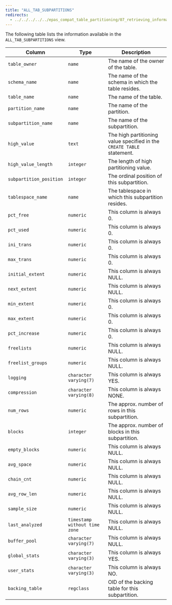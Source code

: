 ```yaml
---
title: "ALL_TAB_SUBPARTITIONS"
redirects:
  - ../../../../../epas_compat_table_partitioning/07_retrieving_information_about_a_partitioned_table/01_table_partitioning_views_reference/03_all_tab_subpartitions #generated for docs/epas/reorg-role-use-case-mode
---
```


<div id="all_tab_subpartitions" class="registered_link"></div>

The following table lists the information available in the `ALL_TAB_SUBPARTITIONS` view.

| Column                  | Type                          | Description                                                            |
| ----------------------- | ----------------------------- | ---------------------------------------------------------------------- |
| `table_owner`           | `name`                        | The name of the owner of the table.                                    |
| `schema_name`           | `name`                        | The name of the schema in which the table resides.                     |
| `table_name`            | `name`                        | The name of the table.                                                 |
| `partition_name`        | `name`                        | The name of the partition.                                             |
| `subpartition_name`     | `name`                        | The name of the subpartition.                                          |
| `high_value`            | `text`                        | The high partitioning value specified in the `CREATE TABLE` statement. |
| `high_value_length`     | `integer`                     | The length of high partitioning value.                                 |
| `subpartition_position` | `integer`                     | The ordinal position of this subpartition.                             |
| `tablespace_name`       | `name`                        | The tablespace in which this subpartition resides.                     |
| `pct_free`              | `numeric`                     | This column is always 0.                                          |
| `pct_used`              | `numeric`                     | This column is always 0.                                          |
| `ini_trans`             | `numeric`                     | This column is always 0.                                          |
| `max_trans`             | `numeric`                     | This column is always 0.                                          |
| `initial_extent`        | `numeric`                     | This column is always NULL.                                       |
| `next_extent`           | `numeric`                     | This column is always NULL.                                       |
| `min_extent`            | `numeric`                     | This column is always 0.                                          |
| `max_extent`            | `numeric`                     | This column is always 0.                                          |
| `pct_increase`          | `numeric`                     | This column is always 0.                                          |
| `freelists`             | `numeric`                     | This column is always NULL.                                       |
| `freelist_groups`       | `numeric`                     | This column is always NULL.                                       |
| `logging`               | `character varying(7)`        | This column is always YES.                                        |
| `compression`           | `character varying(8)`        | This column is always NONE.                                       |
| `num_rows`              | `numeric`                     | The approx. number of rows in this subpartition.                       |
| `blocks`                | `integer`                     | The approx. number of blocks in this subpartition.                     |
| `empty_blocks`          | `numeric`                     | This column is always NULL.                                       |
| `avg_space`             | `numeric`                     | This column is always NULL.                                       |
| `chain_cnt`             | `numeric`                     | This column is always NULL.                                       |
| `avg_row_len`           | `numeric`                     | This column is always NULL.                                       |
| `sample_size`           | `numeric`                     | This column is always NULL.                                       |
| `last_analyzed`         | `timestamp without time zone` | This column is always NULL.                                       |
| `buffer_pool`           | `character varying(7)`        | This column is always NULL.                                       |
| `global_stats`          | `character varying(3)`        | This column is always YES.                                        |
| `user_stats`            | `character varying(3)`        | This column is always NO.                                         |
| `backing_table`         | `regclass`                    | OID of the backing table for this subpartition.                        |
